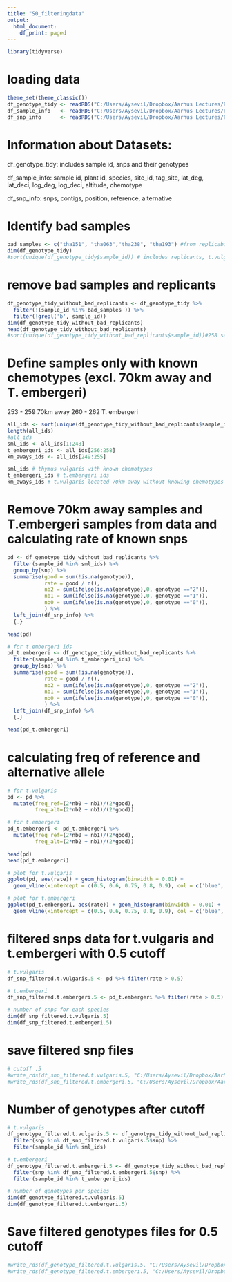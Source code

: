 ---
title: "S0_filteringdata"
output:
  html_document:
    df_print: paged
---

```{r}
library(tidyverse)
```
# loading data
```{r}
theme_set(theme_classic())
df_genotype_tidy <- readRDS("C:/Users/Aysevil/Dropbox/Aarhus Lectures/Project/Data/thymus_genotypes.tidy.rds")
df_sample_info   <- readRDS("C:/Users/Aysevil/Dropbox/Aarhus Lectures/Project/Data/thymus_sample_info.rds")
df_snp_info      <- readRDS("C:/Users/Aysevil/Dropbox/Aarhus Lectures/Project/Data/thymus_snps_info.rds")
```

# Informatıon about Datasets:

df_genotype_tidy:
includes sample id, snps and their genotypes

df_sample_info: 
sample id, plant id, species, site_id, tag_site, lat_deg, lat_deci, log_deg, log_deci, altitude, chemotype

df_snp_info:
snps, contigs, position, reference, alternative

# Identify bad samples
```{r}
bad_samples <- c("tha151", "tha063","tha238", "tha193") #from replicability
dim(df_genotype_tidy)
#sort(unique(df_genotype_tidy$sample_id)) # includes replicants, t.vulgaris, t.embergeri and 70km away
```

# remove bad samples and replicants
```{r}
df_genotype_tidy_without_bad_replicants <- df_genotype_tidy %>% 
  filter(!(sample_id %in% bad_samples )) %>% 
  filter(!grepl('b', sample_id))
dim(df_genotype_tidy_without_bad_replicants)
head(df_genotype_tidy_without_bad_replicants)
#sort(unique(df_genotype_tidy_without_bad_replicants$sample_id))#258 samples(t.vul, t.embergeri, 70km away)
```

# Define samples only with known chemotypes (excl. 70km away and T. embergeri)
253 - 259 70km away
260 - 262 T. embergeri
```{r}
all_ids <- sort(unique(df_genotype_tidy_without_bad_replicants$sample_id))
length(all_ids)
#all_ids
sml_ids <- all_ids[1:248]
t_embergeri_ids <- all_ids[256:258]
km_aways_ids <- all_ids[249:255]

sml_ids # thymus vulgaris with known chemotypes
t_embergeri_ids # t.embergeri ids
km_aways_ids # t.vulgaris located 70km away without knowing chemotypes
```

# Remove 70km away samples and T.embergeri samples from data and calculating rate of known snps
```{r}
pd <- df_genotype_tidy_without_bad_replicants %>%
  filter(sample_id %in% sml_ids) %>%
  group_by(snp) %>%
  summarise(good = sum(!is.na(genotype)),
            rate = good / n(),
            nb2 = sum(ifelse(is.na(genotype),0, genotype =="2")),
            nb1 = sum(ifelse(is.na(genotype),0, genotype =="1")),
            nb0 = sum(ifelse(is.na(genotype),0, genotype =="0")),
            ) %>%
  left_join(df_snp_info) %>%
  {.}

head(pd)
```

```{r}
# for t.embergeri ids
pd_t.embergeri <- df_genotype_tidy_without_bad_replicants %>%
  filter(sample_id %in% t_embergeri_ids) %>%
  group_by(snp) %>%
  summarise(good = sum(!is.na(genotype)),
            rate = good / n(),
            nb2 = sum(ifelse(is.na(genotype),0, genotype =="2")),
            nb1 = sum(ifelse(is.na(genotype),0, genotype =="1")),
            nb0 = sum(ifelse(is.na(genotype),0, genotype =="0")),
            ) %>%
  left_join(df_snp_info) %>%
  {.}

head(pd_t.embergeri)
```

# calculating freq of reference and alternative allele
```{r}
# for t.vulgaris
pd <- pd %>%
  mutate(freq_ref=(2*nb0 + nb1)/(2*good),
         freq_alt=(2*nb2 + nb1)/(2*good))

# for t.embergeri
pd_t.embergeri <- pd_t.embergeri %>%
  mutate(freq_ref=(2*nb0 + nb1)/(2*good),
         freq_alt=(2*nb2 + nb1)/(2*good))

head(pd)
head(pd_t.embergeri)
```

```{r}
# plot for t.vulgaris
ggplot(pd, aes(rate)) + geom_histogram(binwidth = 0.01) + 
  geom_vline(xintercept = c(0.5, 0.6, 0.75, 0.8, 0.9), col = c('blue', 'red', "orange", "green", "purple"))

# plot for t.embergeri
ggplot(pd_t.embergeri, aes(rate)) + geom_histogram(binwidth = 0.01) +
  geom_vline(xintercept = c(0.5, 0.6, 0.75, 0.8, 0.9), col = c('blue', 'red', "orange", "green", "purple"))
```

# filtered snps data for t.vulgaris and t.embergeri with 0.5 cutoff
```{r}
# t.vulgaris
df_snp_filtered.t.vulgaris.5 <- pd %>% filter(rate > 0.5)

# t.embergeri
df_snp_filtered.t.embergeri.5 <- pd_t.embergeri %>% filter(rate > 0.5)

# number of snps for each species
dim(df_snp_filtered.t.vulgaris.5)
dim(df_snp_filtered.t.embergeri.5)
```

# save filtered snp files
```{r}
# cutoff .5
#write_rds(df_snp_filtered.t.vulgaris.5, "C:/Users/Aysevil/Dropbox/Aarhus Lectures/Project/tidy files/df_snp_filtered.t.vulgaris.5.rds")
#write_rds(df_snp_filtered.t.embergeri.5, "C:/Users/Aysevil/Dropbox/Aarhus Lectures/Project/tidy files/df_snp_filtered.t.embergeri.5.rds")
```

# Number of genotypes after cutoff
```{r}
# t.vulgaris
df_genotype_filtered.t.vulgaris.5 <- df_genotype_tidy_without_bad_replicants %>%
  filter(snp %in% df_snp_filtered.t.vulgaris.5$snp) %>%
  filter(sample_id %in% sml_ids)

# t.embergeri
df_genotype_filtered.t.embergeri.5 <- df_genotype_tidy_without_bad_replicants %>%
  filter(snp %in% df_snp_filtered.t.embergeri.5$snp) %>%
  filter(sample_id %in% t_embergeri_ids)

# number of genotypes per species
dim(df_genotype_filtered.t.vulgaris.5)
dim(df_genotype_filtered.t.embergeri.5)
```

# Save filtered genotypes files for 0.5 cutoff
```{r}
#write_rds(df_genotype_filtered.t.vulgaris.5, "C:/Users/Aysevil/Dropbox/Aarhus Lectures/Project/tidy files/df_genotype_filtered.t.vulgaris.5")
#write_rds(df_genotype_filtered.t.embergeri.5, "C:/Users/Aysevil/Dropbox/Aarhus Lectures/Project/tidy files/df_genotype_filtered.t.embergeri.5")
```